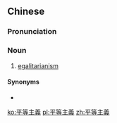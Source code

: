 {{also|平等主义}}
==Chinese==
{{zh-forms|s=平等主义|type=22}}

===Pronunciation===
{{zh-pron
|m=píngděngzhǔyì
|cat=n
}}

===Noun===
{{zh-noun}}

# [[egalitarianism]]

====Synonyms====
* {{zh-l|平均主義}}

[[ko:平等主義]]
[[pl:平等主義]]
[[zh:平等主義]]